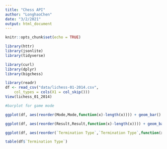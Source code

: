 ```yaml
---
title: "Chess API"
author: "LonghaoChen"
date: "3/2/2021"
output: html_document
---
```


```r
knitr::opts_chunk$set(echo = TRUE)
```

```r
library(httr)
library(jsonlite)
library(tidyverse)

library(curl)
library(dplyr)
library(bigchess)
```

```r
library(readr)
df <- read_csv("data/lichess-01-2014.csv", 
    col_types = cols(X1 = col_skip()))
View(lichess_01_2014)

```
```r
#barplot for game mode

ggplot(df, aes(reorder(Mode,Mode,function(x)-length(x)))) + geom_bar()

```

```r
ggplot(df, aes(reorder(Result,Result,function(x)-length(x)))) + geom_bar()
```
```r
ggplot(df, aes(reorder(`Termination Type`,`Termination Type`,function(x)-length(x)))) + geom_bar()

table(df$`Termination Type`)
```



